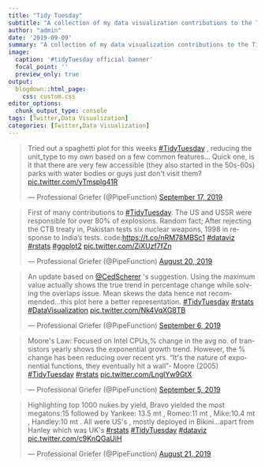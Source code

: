```yaml
---
title: "Tidy Tuesday"
subtitle: "A collection of my data visualization contributions to the TidyTuesday weekly social project"
author: "admin"
date: '2019-09-09'
summary: "A collection of my data visualization contributions to the TidyTuesday weekly social project"
image:
  caption: '#tidyTuesday official banner'
  focal_point: ''
  preview_only: true
output:
  blogdown::html_page:
    css: custom.css
editor_options: 
  chunk_output_type: console
tags: [Twitter,Data Visualization]
categories: [Twitter,Data Visualization]
---
```


<div class="flex-container">

<div>
<blockquote class="twitter-tweet"><p lang="en" dir="ltr">Tried out a spaghetti plot for this weeks <a href="https://twitter.com/hashtag/TidyTuesday?src=hash&amp;ref_src=twsrc%5Etfw">#TidyTuesday</a> , reducing the unit_type to my own based on a few common features... Quick one, is it that there are very few accessible (they also started in the 50s-60s) parks with water bodies or guys just don&#39;t visit them? <a href="https://t.co/yTmsplg41R">pic.twitter.com/yTmsplg41R</a></p>&mdash; Professional Griefer (@PipeFunction) <a href="https://twitter.com/PipeFunction/status/1174070770261250054?ref_src=twsrc%5Etfw">September 17, 2019</a></blockquote> <script async src="https://platform.twitter.com/widgets.js" charset="utf-8"></script>
</div>

<div>
<blockquote class="twitter-tweet"><p lang="en" dir="ltr">First of many contributions to <a href="https://twitter.com/hashtag/TidyTuesday?src=hash&amp;ref_src=twsrc%5Etfw">#TidyTuesday</a>. The US and USSR were responsible for over 80% of explosions. Random fact; After rejecting the CTB treaty in, Pakistan tests six nuclear weapons, 1998 in response to India’s tests. code:<a href="https://t.co/nRM78MBSc1">https://t.co/nRM78MBSc1</a> <a href="https://twitter.com/hashtag/dataviz?src=hash&amp;ref_src=twsrc%5Etfw">#dataviz</a> <a href="https://twitter.com/hashtag/rstats?src=hash&amp;ref_src=twsrc%5Etfw">#rstats</a> <a href="https://twitter.com/hashtag/ggplot2?src=hash&amp;ref_src=twsrc%5Etfw">#ggplot2</a> <a href="https://t.co/ZiXUzf7fZn">pic.twitter.com/ZiXUzf7fZn</a></p>&mdash; Professional Griefer (@PipeFunction) <a href="https://twitter.com/PipeFunction/status/1163953126728224768?ref_src=twsrc%5Etfw">August 20, 2019</a></blockquote> <script async src="https://platform.twitter.com/widgets.js" charset="utf-8"></script>
</div>

<div>
<blockquote class="twitter-tweet"><p lang="en" dir="ltr">An update based on <a href="https://twitter.com/CedScherer?ref_src=twsrc%5Etfw">@CedScherer</a> &#39;s suggestion. Using the maximum value actually shows the true trend in percentage change while solving the overlaps issue. Mean skews the data hence not recommended...this plot here a better representation. <a href="https://twitter.com/hashtag/TidyTuesday?src=hash&amp;ref_src=twsrc%5Etfw">#TidyTuesday</a> <a href="https://twitter.com/hashtag/rstats?src=hash&amp;ref_src=twsrc%5Etfw">#rstats</a> <a href="https://twitter.com/hashtag/DataVisualization?src=hash&amp;ref_src=twsrc%5Etfw">#DataVisualization</a> <a href="https://t.co/Nk4VqXG8TB">pic.twitter.com/Nk4VqXG8TB</a></p>&mdash; Professional Griefer (@PipeFunction) <a href="https://twitter.com/PipeFunction/status/1169887753091219463?ref_src=twsrc%5Etfw">September 6, 2019</a></blockquote> <script async src="https://platform.twitter.com/widgets.js" charset="utf-8"></script>
</div>


<div>
<blockquote class="twitter-tweet"><p lang="en" dir="ltr">Moore&#39;s Law: Focused on Intel CPUs,% change in the avg no. of transistors yearly shows the exponential growth trend. However, the % change has been reducing over recent yrs. “It&#39;s the nature of exponential functions, they eventually hit a wall&quot;- Moore (2005) <a href="https://twitter.com/hashtag/TidyTuesday?src=hash&amp;ref_src=twsrc%5Etfw">#TidyTuesday</a> <a href="https://twitter.com/hashtag/rstats?src=hash&amp;ref_src=twsrc%5Etfw">#rstats</a> <a href="https://t.co/LngIYw9GtX">pic.twitter.com/LngIYw9GtX</a></p>&mdash; Professional Griefer (@PipeFunction) <a href="https://twitter.com/PipeFunction/status/1169608479818113025?ref_src=twsrc%5Etfw">September 5, 2019</a></blockquote> <script async src="https://platform.twitter.com/widgets.js" charset="utf-8"></script>
</div>


<div>
<blockquote class="twitter-tweet"><p lang="en" dir="ltr">Highlighting top 1000 nukes by yield, Bravo yielded the most megatons:15 followed by Yankee: 13.5 mt , Romeo:11 mt , Mike:10.4 mt , Handley:10 mt . All were US&#39;s , mostly deployed in Bikini...apart from Hanley which was UK&#39;s <a href="https://twitter.com/hashtag/rstats?src=hash&amp;ref_src=twsrc%5Etfw">#rstats</a> <a href="https://twitter.com/hashtag/TidyTuesday?src=hash&amp;ref_src=twsrc%5Etfw">#TidyTuesday</a> <a href="https://twitter.com/hashtag/dataviz?src=hash&amp;ref_src=twsrc%5Etfw">#dataviz</a> <a href="https://t.co/c9KnQGaUiH">pic.twitter.com/c9KnQGaUiH</a></p>&mdash; Professional Griefer (@PipeFunction) <a href="https://twitter.com/PipeFunction/status/1164234676208320513?ref_src=twsrc%5Etfw">August 21, 2019</a></blockquote> <script async src="https://platform.twitter.com/widgets.js" charset="utf-8"></script>
</div>


</div>
